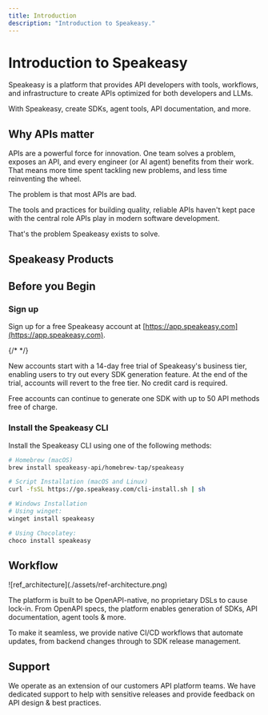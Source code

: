 ```yaml
---
title: Introduction
description: "Introduction to Speakeasy."
---
```



# Introduction to Speakeasy

Speakeasy is a platform that provides API developers with tools, workflows, and infrastructure to create APIs optimized for both developers and LLMs.

With Speakeasy, create SDKs, agent tools, API documentation, and more.

## Why APIs matter

APIs are a powerful force for innovation. One team solves a problem, exposes an API, and every engineer (or AI agent) benefits from their work. That means more time spent tackling new problems, and less time reinventing the wheel.

The problem is that most APIs are bad.

The tools and practices for building quality, reliable APIs haven't kept pace with the central role APIs play in modern software development.

That's the problem Speakeasy exists to solve.

## Speakeasy Products

<CardGrid cards={productCards} />

## Before you Begin

### Sign up
Sign up for a free Speakeasy account at [https://app.speakeasy.com](https://app.speakeasy.com).

{/* <SignUpButton className="w-fit my-8"/> */}

New accounts start with a 14-day free trial of Speakeasy's business tier, enabling users to try out every SDK generation feature. At the end of the trial, accounts will revert to the free tier. No credit card is required.

Free accounts can continue to generate one SDK with up to 50 API methods free of charge.

### Install the Speakeasy CLI
Install the Speakeasy CLI using one of the following methods:

<CodeWithTabs>

```bash !!tabs Homebrew
# Homebrew (macOS)
brew install speakeasy-api/homebrew-tap/speakeasy
```

```bash !!tabs Script
# Script Installation (macOS and Linux)
curl -fsSL https://go.speakeasy.com/cli-install.sh | sh
```

```bash !!tabs Winget
# Windows Installation
# Using winget:
winget install speakeasy
```

```bash !!tabs Choclatey
# Using Chocolatey:
choco install speakeasy
```
</CodeWithTabs>


## Workflow

<div style={{textAlign: "center"}}>
    ![ref_architecture](./assets/ref-architecture.png)
</div>

The platform is built to be OpenAPI-native, no proprietary DSLs to cause lock-in. From OpenAPI specs, the platform enables generation of SDKs, API documentation, agent tools & more.

To make it seamless, we provide native CI/CD workflows that automate updates, from backend changes through to SDK release management.

## Support

We operate as an extension of our customers API platform teams. We have dedicated support to help with sensitive releases and provide feedback on API design & best practices.
